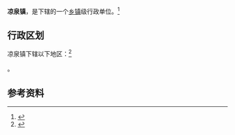 {{中国乡级行政区|21/12/23/103/000}}

'''凉泉镇'''，是{{PRC admin/fullname|21/12/23/103/000|3}}下辖的一个[[乡镇|乡镇]]级行政单位。<ref>{{PRC admin/ref sgc|{{PRC admin/parent|21/12/23/103/000}}}}</ref>

== 行政区划 ==

凉泉镇下辖以下地区：<ref>{{PRC admin/ref sgc|21/12/23/103/000}}</ref>

{{PRC admin/children|21/12/23/103/000}}。

== 参考资料 ==

{{reflist}}

{{行政区划小作品}}
{{PRC admin/navcat|21/12/23/103/000}}